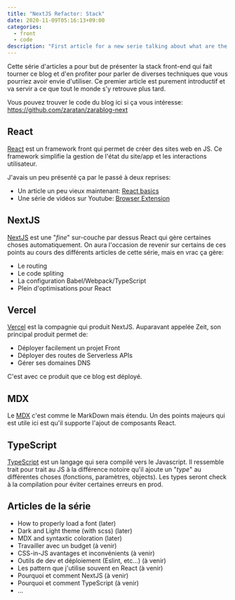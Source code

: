 ```yaml
---
title: "NextJS Refactor: Stack"
date: 2020-11-09T05:16:13+09:00
categories:
  - front
  - code
description: "First article for a new serie talking about what are the technics used to make that blog."
---
```


Cette série d'articles a pour but de présenter la stack front-end qui fait tourner ce blog et d'en profiter pour parler de diverses techniques que vous pourriez avoir envie d'utiliser.
Ce premier article est purement introductif et va servir a ce que tout le monde s'y retrouve plus tard.

Vous pouvez trouver le code du blog ici si ça vous intéresse: https://github.com/zaratan/zarablog-next

## React

[React](https://fr.reactjs.org) est un framework front qui permet de créer des sites web en JS. Ce framework simplifie la gestion de l'état du site/app et les interactions utilisateur.

J'avais un peu présenté ça par le passé à deux reprises:

- Un article un peu vieux maintenant: [React basics](./react-basics)
- Une série de vidéos sur Youtube: [Browser Extension](https://www.youtube.com/playlist?list=PLT4YMsBCL8tI2gWds-o__SlwxLmty8fXL)

## NextJS

[NextJS](https://nextjs.org) est une "_fine_" sur-couche par dessus React qui gère certaines choses automatiquement.
On aura l'occasion de revenir sur certains de ces points au cours des différents articles de cette série, mais en vrac ça gère:

- Le routing
- Le code spliting
- La configuration Babel/Webpack/TypeScript
- Plein d'optimisations pour React

## Vercel

[Vercel](http://vercel.com) est la compagnie qui produit NextJS.
Auparavant appelée Zeit, son principal produit permet de:

- Déployer facilement un projet Front
- Déployer des routes de Serverless APIs
- Gérer ses domaines DNS

C'est avec ce produit que ce blog est déployé.

## MDX

Le [MDX](https://mdxjs.com) c'est comme le MarkDown mais étendu. Un des points majeurs qui est utile ici est qu'il supporte l'ajout de composants React.

## TypeScript

[TypeScript](https://www.typescriptlang.org) est un langage qui sera compilé vers le Javascript.
Il ressemble trait pour trait au JS à la différence notoire qu'il ajoute un "_type_" au différentes choses (fonctions, paramètres, objects).
Les types seront check à la compilation pour éviter certaines erreurs en prod.

## Articles de la série

- How to properly load a font (later)
- Dark and Light theme (with scss) (later)
- MDX and syntaxtic coloration (later)
- Travailler avec un budget (à venir)
- CSS-in-JS avantages et inconvénients (à venir)
- Outils de dev et déploiement (Eslint, etc…) (à venir)
- Les pattern que j'utilise souvent en React (à venir)
- Pourquoi et comment NextJS (à venir)
- Pourquoi et comment TypeScript (à venir)
- …

